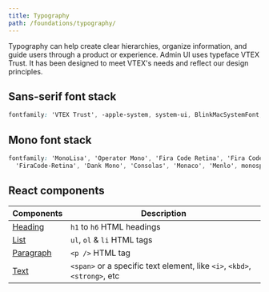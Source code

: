 ```yaml
---
title: Typography
path: /foundations/typography/
---
```



<PageHeader title="Typography"/>

Typography can help create clear hierarchies, organize information, and guide users through a product or experience. Admin UI uses typeface VTEX Trust. It has been designed to meet VTEX's needs and reflect our design principles.

<Typeface />

## Sans-serif font stack

```css isStatic
fontfamily: 'VTEX Trust', -apple-system, system-ui, BlinkMacSystemFont, sans-serif;
```

## Mono font stack

```css isStatic
fontfamily: 'MonoLisa', 'Operator Mono', 'Fira Code Retina', 'Fira Code',
  'FiraCode-Retina', 'Dank Mono', 'Consolas', 'Monaco', 'Menlo', monospace;
```

## React components

| Components                          | Description                                                               |
| ----------------------------------- | ------------------------------------------------------------------------- |
| [Heading](/components/heading/)     | `h1` to `h6` HTML headings                                                |
| [List](/components/list/)           | `ul`, `ol` & `li` HTML tags                                               |
| [Paragraph](/components/paragraph/) | `<p />` HTML tag                                                          |
| [Text](/components/text/)           | `<span>` or a specific text element, like `<i>`, `<kbd>`, `<strong>`, etc |
